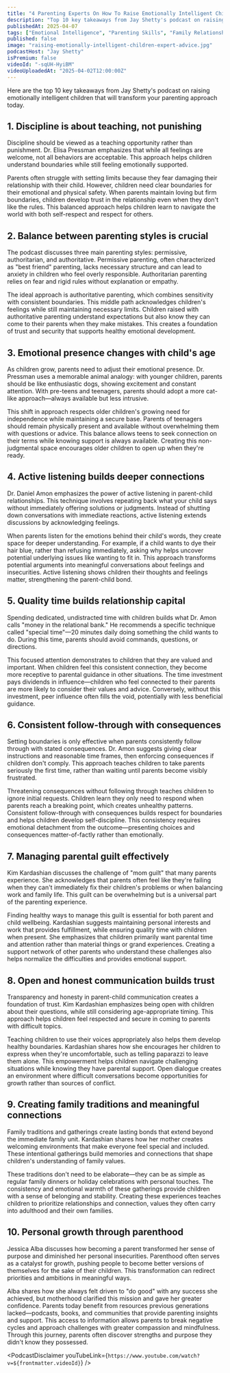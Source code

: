 ```yaml
---
title: "4 Parenting Experts On How To Raise Emotionally Intelligent Children (Compilation Episode)"
description: "Top 10 key takeaways from Jay Shetty's podcast on raising emotionally intelligent children that will transform your parenting approach today."
publishedAt: 2025-04-07
tags: ["Emotional Intelligence", "Parenting Skills", "Family Relationships"]
published: false
image: "raising-emotionally-intelligent-children-expert-advice.jpg"
podcastHost: "Jay Shetty"
isPremium: false
videoId: "-sqUH-HyiBM"
videoUploadedAt: "2025-04-02T12:00:00Z"
---
```



<PodcastSummaryPageLayout frontmatter={frontmatter}>

Here are the top 10 key takeaways from Jay Shetty's podcast on raising emotionally intelligent children that will transform your parenting approach today.

## 1. Discipline is about teaching, not punishing

Discipline should be viewed as a teaching opportunity rather than punishment. Dr. Elisa Pressman emphasizes that while all feelings are welcome, not all behaviors are acceptable. This approach helps children understand boundaries while still feeling emotionally supported.

Parents often struggle with setting limits because they fear damaging their relationship with their child. However, children need clear boundaries for their emotional and physical safety. When parents maintain loving but firm boundaries, children develop trust in the relationship even when they don't like the rules. This balanced approach helps children learn to navigate the world with both self-respect and respect for others.

## 2. Balance between parenting styles is crucial

The podcast discusses three main parenting styles: permissive, authoritarian, and authoritative. Permissive parenting, often characterized as "best friend" parenting, lacks necessary structure and can lead to anxiety in children who feel overly responsible. Authoritarian parenting relies on fear and rigid rules without explanation or empathy.

The ideal approach is authoritative parenting, which combines sensitivity with consistent boundaries. This middle path acknowledges children's feelings while still maintaining necessary limits. Children raised with authoritative parenting understand expectations but also know they can come to their parents when they make mistakes. This creates a foundation of trust and security that supports healthy emotional development.

## 3. Emotional presence changes with child's age

As children grow, parents need to adjust their emotional presence. Dr. Pressman uses a memorable animal analogy: with younger children, parents should be like enthusiastic dogs, showing excitement and constant attention. With pre-teens and teenagers, parents should adopt a more cat-like approach—always available but less intrusive.

This shift in approach respects older children's growing need for independence while maintaining a secure base. Parents of teenagers should remain physically present and available without overwhelming them with questions or advice. This balance allows teens to seek connection on their terms while knowing support is always available. Creating this non-judgmental space encourages older children to open up when they're ready.

## 4. Active listening builds deeper connections

Dr. Daniel Amon emphasizes the power of active listening in parent-child relationships. This technique involves repeating back what your child says without immediately offering solutions or judgments. Instead of shutting down conversations with immediate reactions, active listening extends discussions by acknowledging feelings.

When parents listen for the emotions behind their child's words, they create space for deeper understanding. For example, if a child wants to dye their hair blue, rather than refusing immediately, asking why helps uncover potential underlying issues like wanting to fit in. This approach transforms potential arguments into meaningful conversations about feelings and insecurities. Active listening shows children their thoughts and feelings matter, strengthening the parent-child bond.

## 5. Quality time builds relationship capital

Spending dedicated, undistracted time with children builds what Dr. Amon calls "money in the relational bank." He recommends a specific technique called "special time"—20 minutes daily doing something the child wants to do. During this time, parents should avoid commands, questions, or directions.

This focused attention demonstrates to children that they are valued and important. When children feel this consistent connection, they become more receptive to parental guidance in other situations. The time investment pays dividends in influence—children who feel connected to their parents are more likely to consider their values and advice. Conversely, without this investment, peer influence often fills the void, potentially with less beneficial guidance.

## 6. Consistent follow-through with consequences

Setting boundaries is only effective when parents consistently follow through with stated consequences. Dr. Amon suggests giving clear instructions and reasonable time frames, then enforcing consequences if children don't comply. This approach teaches children to take parents seriously the first time, rather than waiting until parents become visibly frustrated.

Threatening consequences without following through teaches children to ignore initial requests. Children learn they only need to respond when parents reach a breaking point, which creates unhealthy patterns. Consistent follow-through with consequences builds respect for boundaries and helps children develop self-discipline. This consistency requires emotional detachment from the outcome—presenting choices and consequences matter-of-factly rather than emotionally.

## 7. Managing parental guilt effectively

Kim Kardashian discusses the challenge of "mom guilt" that many parents experience. She acknowledges that parents often feel like they're failing when they can't immediately fix their children's problems or when balancing work and family life. This guilt can be overwhelming but is a universal part of the parenting experience.

Finding healthy ways to manage this guilt is essential for both parent and child wellbeing. Kardashian suggests maintaining personal interests and work that provides fulfillment, while ensuring quality time with children when present. She emphasizes that children primarily want parental time and attention rather than material things or grand experiences. Creating a support network of other parents who understand these challenges also helps normalize the difficulties and provides emotional support.

## 8. Open and honest communication builds trust

Transparency and honesty in parent-child communication creates a foundation of trust. Kim Kardashian emphasizes being open with children about their questions, while still considering age-appropriate timing. This approach helps children feel respected and secure in coming to parents with difficult topics.

Teaching children to use their voices appropriately also helps them develop healthy boundaries. Kardashian shares how she encourages her children to express when they're uncomfortable, such as telling paparazzi to leave them alone. This empowerment helps children navigate challenging situations while knowing they have parental support. Open dialogue creates an environment where difficult conversations become opportunities for growth rather than sources of conflict.

## 9. Creating family traditions and meaningful connections

Family traditions and gatherings create lasting bonds that extend beyond the immediate family unit. Kardashian shares how her mother creates welcoming environments that make everyone feel special and included. These intentional gatherings build memories and connections that shape children's understanding of family values.

These traditions don't need to be elaborate—they can be as simple as regular family dinners or holiday celebrations with personal touches. The consistency and emotional warmth of these gatherings provide children with a sense of belonging and stability. Creating these experiences teaches children to prioritize relationships and connection, values they often carry into adulthood and their own families.

## 10. Personal growth through parenthood

Jessica Alba discusses how becoming a parent transformed her sense of purpose and diminished her personal insecurities. Parenthood often serves as a catalyst for growth, pushing people to become better versions of themselves for the sake of their children. This transformation can redirect priorities and ambitions in meaningful ways.

Alba shares how she always felt driven to "do good" with any success she achieved, but motherhood clarified this mission and gave her greater confidence. Parents today benefit from resources previous generations lacked—podcasts, books, and communities that provide parenting insights and support. This access to information allows parents to break negative cycles and approach challenges with greater compassion and mindfulness. Through this journey, parents often discover strengths and purpose they didn't know they possessed.

<PodcastDisclaimer
  youTubeLink={`https://www.youtube.com/watch?v=${frontmatter.videoId}`}
/>

</PodcastSummaryPageLayout>
